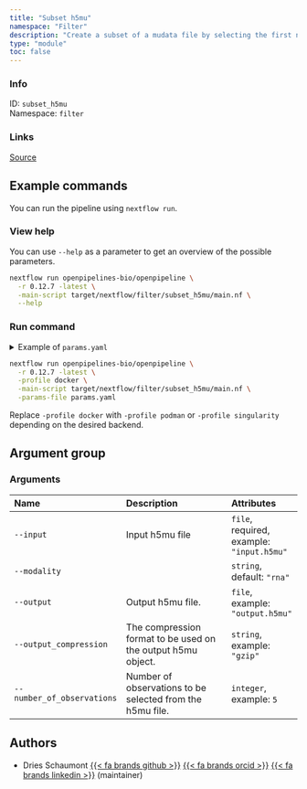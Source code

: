 ```yaml
---
title: "Subset h5mu"
namespace: "Filter"
description: "Create a subset of a mudata file by selecting the first number of observations"
type: "module"
toc: false
---
```


::: {.column-margin}

### Info

ID: `subset_h5mu`  
Namespace: `filter`

### Links
[Source](https://github.com/openpipelines-bio/openpipeline/blob/0.12.7/src/filter/subset_h5mu/config.vsh.yaml){.btn-action .btn-sm .btn-info .btn role="button"}

:::



## Example commands

You can run the pipeline using `nextflow run`.

### View help

You can use `--help` as a parameter to get an overview of the possible parameters.

```bash
nextflow run openpipelines-bio/openpipeline \
  -r 0.12.7 -latest \
  -main-script target/nextflow/filter/subset_h5mu/main.nf \
  --help
```

### Run command

<details>
<summary>Example of `params.yaml`</summary>
```yaml
# Arguments
input: # please fill in - example: "input.h5mu"
modality: "rna"
# output: "$id.$key.output.h5mu"
# output_compression: "gzip"
# number_of_observations: 5

# Nextflow input-output arguments
publish_dir: # please fill in - example: "output/"
# param_list: "my_params.yaml"
```
</details>

```bash
nextflow run openpipelines-bio/openpipeline \
  -r 0.12.7 -latest \
  -profile docker \
  -main-script target/nextflow/filter/subset_h5mu/main.nf \
  -params-file params.yaml
```

:::{.callout-note}
Replace `-profile docker` with `-profile podman` or `-profile singularity` depending on the desired backend.
:::

## Argument group

### Arguments

|Name                       |Description                                                  |Attributes                                |
|:----------|:--------------------------------------------------|:--------------------|
|`--input`                  |Input h5mu file                                              |`file`, required, example: `"input.h5mu"` |
|`--modality`               |                                                             |`string`, default: `"rna"`                |
|`--output`                 |Output h5mu file.                                            |`file`, example: `"output.h5mu"`          |
|`--output_compression`     |The compression format to be used on the output h5mu object. |`string`, example: `"gzip"`               |
|`--number_of_observations` |Number of observations to be selected from the h5mu file.    |`integer`, example: `5`                   |

## Authors


  * Dries Schaumont [{{< fa brands github >}}](https://github.com/DriesSchaumont) [{{< fa brands orcid >}}](https://orcid.org/0000-0002-4389-0440) [{{< fa brands linkedin >}}](https://linkedin.com/in/dries-schaumont) (maintainer)


